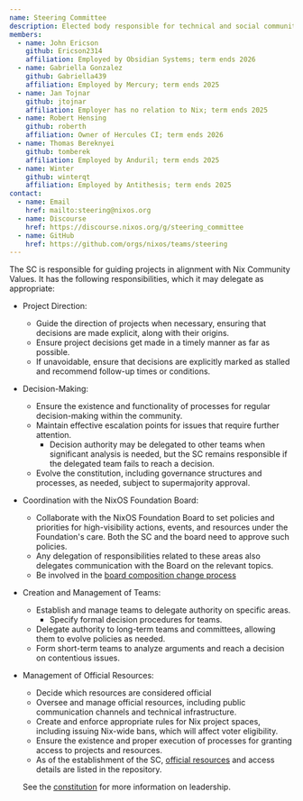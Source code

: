 ```yaml
---
name: Steering Committee
description: Elected body responsible for technical and social community leadership, setting project direction and serving as a final escalation point.
members:
  - name: John Ericson
    github: Ericson2314
    affiliation: Employed by Obsidian Systems; term ends 2026
  - name: Gabriella Gonzalez
    github: Gabriella439
    affiliation: Employed by Mercury; term ends 2025
  - name: Jan Tojnar
    github: jtojnar
    affiliation: Employer has no relation to Nix; term ends 2025
  - name: Robert Hensing
    github: roberth
    affiliation: Owner of Hercules CI; term ends 2026
  - name: Thomas Bereknyei
    github: tomberek
    affiliation: Employed by Anduril; term ends 2025
  - name: Winter
    github: winterqt
    affiliation: Employed by Antithesis; term ends 2025
contact:
  - name: Email
    href: mailto:steering@nixos.org
  - name: Discourse
    href: https://discourse.nixos.org/g/steering_committee
  - name: GitHub
    href: https://github.com/orgs/nixos/teams/steering
---
```


The SC is responsible for guiding projects in alignment with Nix Community Values.
It has the following responsibilities, which it may delegate as appropriate:

- Project Direction:
  - Guide the direction of projects when necessary, ensuring that decisions are made explicit, along with their origins.
  - Ensure project decisions get made in a timely manner as far as possible.
  - If unavoidable, ensure that decisions are explicitly marked as stalled and recommend follow-up times or conditions.
- Decision-Making:
  - Ensure the existence and functionality of processes for regular decision-making within the community.
  - Maintain effective escalation points for issues that require further attention.
    - Decision authority may be delegated to other teams when significant analysis is needed, but the SC remains responsible if the delegated team fails to reach a decision.
  - Evolve the constitution, including governance structures and processes, as needed, subject to supermajority approval.
- Coordination with the NixOS Foundation Board:
  - Collaborate with the NixOS Foundation Board to set policies and priorities for high-visibility actions, events, and resources under the Foundation's care. Both the SC and the board need to approve such policies.
  - Any delegation of responsibilities related to these areas also delegates communication with the Board on the relevant topics.
  - Be involved in the [board composition change process](https://github.com/NixOS/org/blob/main/doc/constitution.md#board-composition-changes#board-composition-changes)
- Creation and Management of Teams:
  - Establish and manage teams to delegate authority on specific areas.
    - Specify formal decision procedures for teams.
  - Delegate authority to long-term teams and committees, allowing them to evolve policies as needed.
  - Form short-term teams to analyze arguments and reach a decision on contentious issues.
- Management of Official Resources:
  - Decide which resources are considered official
  - Oversee and manage official resources, including public communication channels and technical infrastructure.
  - Create and enforce appropriate rules for Nix project spaces, including issuing Nix-wide bans, which will affect voter eligibility.
  - Ensure the existence and proper execution of processes for granting access to projects and resources.
  - As of the establishment of the SC, [official resources](https://github.com/NixOS/org/blob/main/doc/resources.md) and access details are listed in the repository.

  See the [constitution](https://github.com/NixOS/org/blob/main/doc/constitution.md) for more information on leadership.
